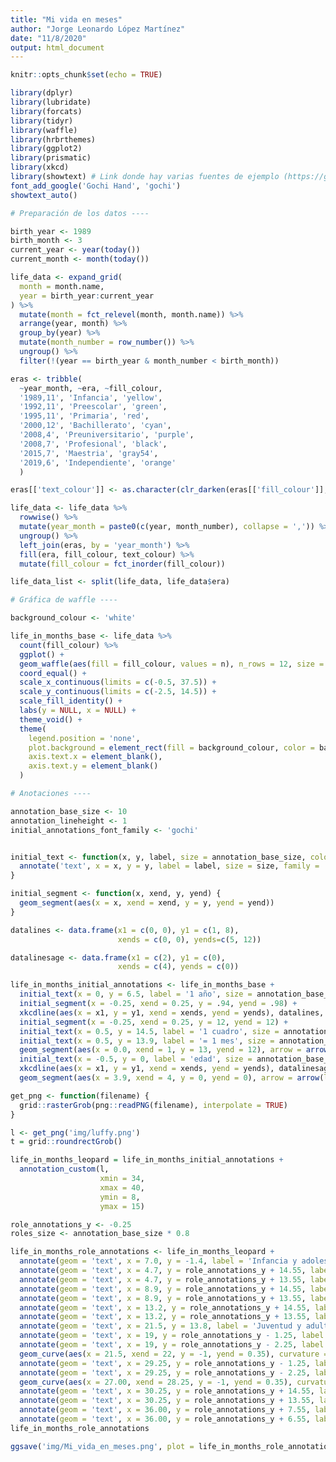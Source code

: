 ```yaml
---
title: "Mi vida en meses"
author: "Jorge Leonardo López Martínez"
date: "11/8/2020"
output: html_document
---
```


```r
knitr::opts_chunk$set(echo = TRUE)
```

<!-- Este bonito gráfico lo replique de aqui https://github.com/heidiesteiner/mylifeinmonths -->

```r

library(dplyr)
library(lubridate)
library(forcats)
library(tidyr)
library(waffle)
library(hrbrthemes)
library(ggplot2)
library(prismatic)
library(xkcd)
library(showtext) # Link donde hay varias fuentes de ejemplo (https://github.com/yixuan/showtext)
font_add_google('Gochi Hand', 'gochi')
showtext_auto()

# Preparación de los datos ----

birth_year <- 1989
birth_month <- 3
current_year <- year(today())
current_month <- month(today())

life_data <- expand_grid(
  month = month.name,
  year = birth_year:current_year
) %>%
  mutate(month = fct_relevel(month, month.name)) %>%
  arrange(year, month) %>%
  group_by(year) %>%
  mutate(month_number = row_number()) %>%
  ungroup() %>%
  filter(!(year == birth_year & month_number < birth_month))

eras <- tribble(
  ~year_month, ~era, ~fill_colour,
  '1989,11', 'Infancia', 'yellow',
  '1992,11', 'Preescolar', 'green',
  '1995,11', 'Primaria', 'red',
  '2000,12', 'Bachillerato', 'cyan',
  '2008,4', 'Preuniversitario', 'purple',
  '2008,7', 'Profesional', 'black',
  '2015,7', 'Maestria', 'gray54',
  '2019,6', 'Independiente', 'orange'
  )

eras[['text_colour']] <- as.character(clr_darken(eras[['fill_colour']], shift = 0.1))

life_data <- life_data %>%
  rowwise() %>%
  mutate(year_month = paste0(c(year, month_number), collapse = ',')) %>%
  ungroup() %>%
  left_join(eras, by = 'year_month') %>%
  fill(era, fill_colour, text_colour) %>%
  mutate(fill_colour = fct_inorder(fill_colour))

life_data_list <- split(life_data, life_data$era)

# Gráfica de waffle ----

background_colour <- 'white'

life_in_months_base <- life_data %>%
  count(fill_colour) %>%
  ggplot() +
  geom_waffle(aes(fill = fill_colour, values = n), n_rows = 12, size = 1, flip = FALSE, alpha = 0.4) +
  coord_equal() +
  scale_x_continuous(limits = c(-0.5, 37.5)) +
  scale_y_continuous(limits = c(-2.5, 14.5)) +
  scale_fill_identity() +
  labs(y = NULL, x = NULL) +
  theme_void() +
  theme(
    legend.position = 'none',
    plot.background = element_rect(fill = background_colour, color = background_colour),
    axis.text.x = element_blank(),
    axis.text.y = element_blank()
  )

# Anotaciones ----

annotation_base_size <- 10
annotation_lineheight <- 1
initial_annotations_font_family <- 'gochi'


initial_text <- function(x, y, label, size = annotation_base_size, colour = initial_annotations_colour, ...) {
  annotate('text', x = x, y = y, label = label, size = size, family = 'gochi', ...)
}

initial_segment <- function(x, xend, y, yend) {
  geom_segment(aes(x = x, xend = xend, y = y, yend = yend))
}

datalines <- data.frame(x1 = c(0, 0), y1 = c(1, 8),
                        xends = c(0, 0), yends=c(5, 12))

datalinesage <- data.frame(x1 = c(2), y1 = c(0),
                        xends = c(4), yends = c(0))

life_in_months_initial_annotations <- life_in_months_base +
  initial_text(x = 0, y = 6.5, label = '1 año', size = annotation_base_size * 0.4, angle = 90) +
  initial_segment(x = -0.25, xend = 0.25, y = .94, yend = .98) +
  xkcdline(aes(x = x1, y = y1, xend = xends, yend = yends), datalines, xjitteramount = .28) +
  initial_segment(x = -0.25, xend = 0.25, y = 12, yend = 12) +
  initial_text(x = 0.5, y = 14.5, label = '1 cuadro', size = annotation_base_size * 0.4, lineheight = annotation_lineheight, hjust = 0.6, angle = 25) +
  initial_text(x = 0.5, y = 13.9, label = '= 1 mes', size = annotation_base_size * 0.4, lineheight = annotation_lineheight, hjust = 0.6, angle = 25) +
  geom_segment(aes(x = 0.0, xend = 1, y = 13, yend = 12), arrow = arrow(length = unit(0.0175, 'npc'))) +
  initial_text(x = -0.5, y = 0, label = 'edad', size = annotation_base_size * 0.4, hjust = 0) +
  xkcdline(aes(x = x1, y = y1, xend = xends, yend = yends), datalinesage, yjitteramount = 0.13) +
  geom_segment(aes(x = 3.9, xend = 4, y = 0, yend = 0), arrow = arrow(length = unit(0.0175, 'npc')))

get_png <- function(filename) {
  grid::rasterGrob(png::readPNG(filename), interpolate = TRUE)
}

l <- get_png('img/luffy.png')
t = grid::roundrectGrob()

life_in_months_leopard = life_in_months_initial_annotations +
  annotation_custom(l,
                    xmin = 34,
                    xmax = 40,
                    ymin = 8,
                    ymax = 15)

role_annotations_y <- -0.25
roles_size <- annotation_base_size * 0.8

life_in_months_role_annotations <- life_in_months_leopard +
  annotate(geom = 'text', x = 7.0, y = -1.4, label = 'Infancia y adolescencia', family = 'gochi', size = roles_size * 0.7, color = 'black') +
  annotate(geom = 'text', x = 4.7, y = role_annotations_y + 14.55, label = 'La Salle', color = 'green', family = 'gochi', size = roles_size* 0.6) +
  annotate(geom = 'text', x = 4.7, y = role_annotations_y + 13.55, label = '(Preescolar)', size = roles_size * 0.4, color = 'green', family = 'gochi') +
  annotate(geom = 'text', x = 8.9, y = role_annotations_y + 14.55, label = 'La Salle', color = 'red', family = 'gochi', size = roles_size* 0.6) +
  annotate(geom = 'text', x = 8.9, y = role_annotations_y + 13.55, label = '(Primaria)', size = roles_size * 0.4, color = 'red', family = 'gochi') +
  annotate(geom = 'text', x = 13.2, y = role_annotations_y + 14.55, label = 'La Salle', color = 'cyan', family = 'gochi', size = roles_size* 0.6) +
  annotate(geom = 'text', x = 13.2, y = role_annotations_y + 13.55, label = '(Bachilleraro)', size = roles_size * 0.4, color = 'cyan', family = 'gochi') +
  annotate(geom = 'text', x = 21.5, y = 13.8, label = 'Juventud y adultez', family = 'gochi', size = roles_size * 0.7, color = 'black') +
  annotate(geom = 'text', x = 19, y = role_annotations_y - 1.25, label = 'U. Nacional', color = 'black', family = 'gochi', size = roles_size* 0.6) +
  annotate(geom = 'text', x = 19, y = role_annotations_y - 2.25, label = '(Zootecnia)', size = roles_size * 0.4, color = 'black', family = 'gochi') +
  geom_curve(aes(x = 21.5, xend = 22, y = -1, yend = 0.35), curvature = 0.4, arrow = arrow(length = unit(0.0175, 'npc')), color = 'black') +
  annotate(geom = 'text', x = 29.25, y = role_annotations_y - 1.25, label = 'U. Nacional', family = 'gochi', color = 'gray54', size = roles_size* .55) +
  annotate(geom = 'text', x = 29.25, y = role_annotations_y - 2.25, label = '(M.Sc. Ciencias Agrarias)', size = roles_size * 0.4, color = 'gray54', family = 'gochi') +
  geom_curve(aes(x = 27.00, xend = 28.25, y = -1, yend = 0.35), curvature = -0.4, arrow = arrow(length = unit(0.0175, 'npc')), color = 'gray54') +
  annotate(geom = 'text', x = 30.25, y = role_annotations_y + 14.55, label = 'Estudio', color = 'orange', family = 'gochi', size = roles_size * 0.4) +
  annotate(geom = 'text', x = 30.25, y = role_annotations_y + 13.55, label = 'independiente', color = 'orange', family = 'gochi', size = roles_size * 0.4) +
  annotate(geom = 'text', x = 36.00, y = role_annotations_y + 7.55, label = 'Mi vida', color = 'black', family = 'gochi', size = roles_size * 0.8, angle = 25) +
  annotate(geom = 'text', x = 36.00, y = role_annotations_y + 6.55, label = 'en meses', color = 'black', family = 'gochi', size = roles_size * 0.8, angle = 25)
life_in_months_role_annotations

ggsave('img/Mi_vida_en_meses.png', plot = life_in_months_role_annotations, device = 'png', type = 'cairo', width = 25, height = 15, dpi = 300)
```

